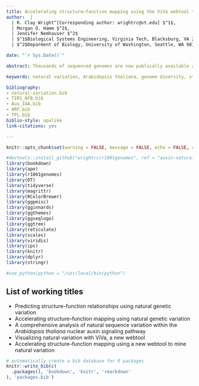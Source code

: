 ```yaml
---
title: Accelerating structure–function mapping using the ViVa webtool to mine natural variation 
author:  |
  | R. Clay Wright^[Corresponding author: wrightrc@vt.edu] $^1$, 
  | Morgan O. Hamm $^2$,
  | Jennifer Nemhauser $^2$
  | $^1$Biological Systems Engineering, Virginia Tech, Blacksburg, VA 24061, 
  | $^2$Deparment of Biology, University of Washington, Seattle, WA 98195

date: "`r Sys.Date()`"

abstract: Thousands of sequenced genomes are now publically available and represent a large swath of plant evolution; yet, much of this data remains inaccessible to researchers without significant bioinformatics experience. Here, we present a webtool called ViVa (Visualizing Variation) which aims to empower any researcher to take advantage of the amazing genetic resource collected in the Arabidopsis 1001 Genomes Project. ViVa facilates data mining on the gene, gene family or gene network level. To test the utility and accessibility of ViVa, we assembled a team with a range of expertise with biology and bioinformatics to analyze the natural variation in the well-studied nuclear auxin signaling pathway. Our analysis has provided further confirmation of existing knowledge and has also helped generate new hypotheses regarding this well studied pathway. These results highlight how natural variation can be used to generate and test hypotheses about less studied gene families and networks, especially when paired with biochemical and genetic characterization. ViVa is also readily extensible to newly emerging databases of genetic variation, such as the 3,000 Rice Genomes Project. 

keywords: natural variation, Arabidopsis thaliana, genome diversity, structure, function, genotype, phenotype, bioconductor, bookdown, r markdown

bibliography:
- natural-variation.bib
- TIR1_AFB.bib
- Aux_IAA.bib
- ARF.bib
- TPL.bib
biblio-style: apalike
link-citations: yes

---
```


```r
knitr::opts_chunk$set(warning = FALSE, message = FALSE, echo = FALSE, collapse = TRUE, comment = "#>", tidy = TRUE, cache = TRUE, cache.lazy = FALSE, out.width = "90%", fig.height=4, fig.width=7, out.extra='style="margin: auto; display: block; padding-top: 15px;"')

#devtools::install_github("wrightrc/r1001genomes", ref = "auxin-natural-variation")
library(bookdown)
library(ape)
library(r1001genomes)
library(DT)
library(tidyverse)
library(magrittr)
library(RColorBrewer)
library(ggpmisc)
library(gginnards)
library(ggthemes)
library(ggseqlogo)
library(ggtree)
library(reticulate)
library(scales)
library(viridis)
library(ips)
library(knitr)
library(dplyr)
library(stringr)

#use_python(python = "/usr/local/bin/python")
```

## List of working titles  
* Predicting structure--function relationships using natural genetic variation 
* Accelerating structure--function mapping using natural genetic variation 
* A comprehensive analysis of natural sequence variation within the <i>Arabidopsis thaliana</i> nuclear auxin signaling pathway 
* Visualizing natural variation with ViVa, a new webtool
* Accelerating structure–function mapping using a new webtool to mine natural variation


```r
# automatically create a bib database for R packages
knitr::write_bib(c(
  .packages(), 'bookdown', 'knitr', 'rmarkdown'
), 'packages.bib')
```
